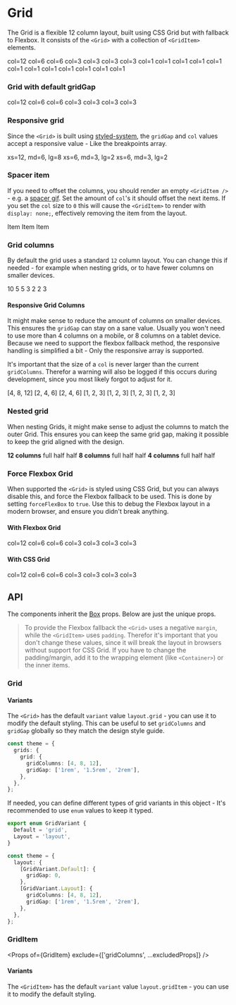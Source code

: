 
<Meta title="Components/Grid" component={Grid} />

# Grid

The Grid is a flexible 12 column layout, built using CSS Grid but with fallback to Flexbox. It
consists of the `<Grid>` with a collection of `<GridItem>` elements.

<Preview>
  <Story name="Basic grid">
    <Grid gridGap="24px">
      <GridItem col={12}>
        <Item>col=12</Item>
      </GridItem>
      <GridItem col={6}>
        <Item>col=6</Item>
      </GridItem>
      <GridItem col={6}>
        <Item>col=6</Item>
      </GridItem>
      <GridItem col={3}>
        <Item>col=3</Item>
      </GridItem>
      <GridItem col={3}>
        <Item>col=3</Item>
      </GridItem>
      <GridItem col={3}>
        <Item>col=3</Item>
      </GridItem>
      <GridItem col={3}>
        <Item>col=3</Item>
      </GridItem>
      <GridItem col={1}>
        <Item>col=1</Item>
      </GridItem>
      <GridItem col={1}>
        <Item>col=1</Item>
      </GridItem>
      <GridItem col={1}>
        <Item>col=1</Item>
      </GridItem>
      <GridItem col={1}>
        <Item>col=1</Item>
      </GridItem>
      <GridItem col={1}>
        <Item>col=1</Item>
      </GridItem>
      <GridItem col={1}>
        <Item>col=1</Item>
      </GridItem>
      <GridItem col={1}>
        <Item>col=1</Item>
      </GridItem>
      <GridItem col={1}>
        <Item>col=1</Item>
      </GridItem>
      <GridItem col={1}>
        <Item>col=1</Item>
      </GridItem>
      <GridItem col={1}>
        <Item>col=1</Item>
      </GridItem>
      <GridItem col={1}>
        <Item>col=1</Item>
      </GridItem>
      <GridItem col={1}>
        <Item>col=1</Item>
      </GridItem>
    </Grid>
  </Story>
</Preview>

### Grid with default gridGap

<Preview>
  <Story name="Theme grid">
    <ThemeProvider theme={{ grids: { grid: { gridGap: 24 } } }}>
      <Grid>
        <GridItem col={12}>
          <Item>col=12</Item>
        </GridItem>
        <GridItem col={6}>
          <Item>col=6</Item>
        </GridItem>
        <GridItem col={6}>
          <Item>col=6</Item>
        </GridItem>
        <GridItem col={3}>
          <Item>col=3</Item>
        </GridItem>
        <GridItem col={3}>
          <Item>col=3</Item>
        </GridItem>
        <GridItem col={3}>
          <Item>col=3</Item>
        </GridItem>
        <GridItem col={3}>
          <Item>col=3</Item>
        </GridItem>
      </Grid>
    </ThemeProvider>
  </Story>
</Preview>

### Responsive grid

Since the `<Grid>` is built using [styled-system](), the `gridGap` and `col` values accept a
responsive value - Like the breakpoints array.

<Preview>
  <Story name="Responsive grid">
    <Grid gridGap={[16, 32]}>
      <GridItem col={[12, 6, 8]}>
        <Item>xs=12, md=6, lg=8</Item>
      </GridItem>
      <GridItem col={[6, 3, 2]}>
        <Item>xs=6, md=3, lg=2</Item>
      </GridItem>
      <GridItem col={[6, 3, 2]}>
        <Item>xs=6, md=3, lg=2</Item>
      </GridItem>
    </Grid>
  </Story>
</Preview>

### Spacer item

If you need to offset the columns, you should render an empty `<GridItem />` - e.g. a
[spacer gif](https://en.wikipedia.org/wiki/Spacer_GIF). Set the amount of `col`'s it should offset
the next items. If you set the `col` size to `0` this will cause the `<GridItem>` to render with
`display: none;`, effectively removing the item from the layout.

<Preview>
  <Story name="Spacer item">
    <Grid gridGap="24px">
      <GridItem col={0} />
      <GridItem col={4}>
        <Item>Item</Item>
      </GridItem>
      <GridItem col={4} sx={{ bg: 'antiquewhite' }} />
      <GridItem col={4}>
        <Item>Item</Item>
      </GridItem>
      <GridItem col={[0, 1, 2]} sx={{ bg: 'antiquewhite' }} />
      <GridItem col={4}>
        <Item>Item</Item>
      </GridItem>
    </Grid>
  </Story>
</Preview>

### Grid columns

By default the grid uses a standard `12` column layout. You can change this if needed - for example
when nesting grids, or to have fewer columns on smaller devices.

<Preview>
  <Story name="Grid columns grid">
    <Grid forceFlexBox gridColumns={10} gridGap="24px">
      <GridItem col={10}>
        <Item>10</Item>
      </GridItem>
      <GridItem col={5}>
        <Item>5</Item>
      </GridItem>
      <GridItem col={5}>
        <Item>5</Item>
      </GridItem>
      <GridItem col={3}>
        <Item>3</Item>
      </GridItem>
      <GridItem col={2}>
        <Item>2</Item>
      </GridItem>
      <GridItem col={2}>
        <Item>2</Item>
      </GridItem>
      <GridItem col={3}>
        <Item>3</Item>
      </GridItem>
    </Grid>
  </Story>
</Preview>

#### Responsive Grid Columns

It might make sense to reduce the amount of columns on smaller devices. This ensures the `gridGap`
can stay on a sane value. Usually you won't need to use more than 4 columns on a mobile, or 8
columns on a tablet device. Because we need to support the flexbox fallback method, the responsive
handling is simplified a bit - Only the responsive array is supported.

It's important that the size of a `col` is never larger than the current `gridColumns`. Therefor a
warning will also be logged if this occurs during development, since you most likely forgot to
adjust for it.

<Preview>
  <Story name="Responsive grid columns grid">
    <Grid gridColumns={[4, 8, 12]} gridGap="24px">
      <GridItem col={[4, 8, 12]}>
        <Item>[4, 8, 12]</Item>
      </GridItem>
      <GridItem col={[2, 4, 6]}>
        <Item>[2, 4, 6]</Item>
      </GridItem>
      <GridItem col={[2, 4, 6]}>
        <Item>[2, 4, 6]</Item>
      </GridItem>
      <GridItem col={[1, 2, 3]}>
        <Item>[1, 2, 3]</Item>
      </GridItem>
      <GridItem col={[1, 2, 3]}>
        <Item>[1, 2, 3]</Item>
      </GridItem>
      <GridItem col={[1, 2, 3]}>
        <Item>[1, 2, 3]</Item>
      </GridItem>
      <GridItem col={[1, 2, 3]}>
        <Item>[1, 2, 3]</Item>
      </GridItem>
    </Grid>
  </Story>
</Preview>

### Nested grid

When nesting Grids, it might make sense to adjust the columns to match the outer Grid. This ensures
you can keep the same grid gap, making it possible to keep the grid aligned with the design.

<Preview>
  <Story name="Nested grids">
    <Grid gridColumns={12} gridGap="24px">
      <GridItem col={12}>
        <strong>12 columns</strong>
        <Grid gridColumns={[8, 10, 12]} gridGap="24px">
          <GridItem col={[8, 10, 12]}>
            <Item>full</Item>
          </GridItem>
          <GridItem col={[4, 5, 6]}>
            <Item>half</Item>
          </GridItem>
          <GridItem col={[4, 5, 6]}>
            <Item>half</Item>
          </GridItem>
        </Grid>
      </GridItem>
      <GridItem col={8}>
        <strong>8 columns</strong>
        <Grid gridColumns={8} gridGap="24px">
          <GridItem col={8}>
            <Item sx={{ bg: 'blue', color: 'white' }}>full</Item>
          </GridItem>
          <GridItem col={4}>
            <Item sx={{ bg: 'blue', color: 'white' }}>half</Item>
          </GridItem>
          <GridItem col={4}>
            <Item sx={{ bg: 'blue', color: 'white' }}>half</Item>
          </GridItem>
        </Grid>
      </GridItem>
      <GridItem col={4}>
        <strong>4 columns</strong>
        <Grid gridColumns={4} gridGap="24px">
          <GridItem col={4}>
            <Item sx={{ bg: 'darkred', color: 'white' }}>full</Item>
          </GridItem>
          <GridItem col={2}>
            <Item sx={{ bg: 'darkred', color: 'white' }}>half</Item>
          </GridItem>
          <GridItem col={2}>
            <Item sx={{ bg: 'darkred', color: 'white' }}>half</Item>
          </GridItem>
        </Grid>
      </GridItem>
    </Grid>
  </Story>
</Preview>

### Force Flexbox Grid

When supported the `<Grid>` is styled using CSS Grid, but you can always disable this, and force the
Flexbox fallback to be used. This is done by setting `forceFlexBox` to `true`. Use this to debug the
Flexbox layout in a modern browser, and ensure you didn't break anything.

#### With Flexbox Grid

<Preview name="Forced Flexbox grid">
  <Grid gridGap="24px" forceFlexBox>
    <GridItem col={12}>
      <Item>col=12</Item>
    </GridItem>
    <GridItem col={6}>
      <Item>col=6</Item>
    </GridItem>
    <GridItem col={6}>
      <Item>col=6</Item>
    </GridItem>
    <GridItem col={3}>
      <Item>col=3</Item>
    </GridItem>
    <GridItem col={3}>
      <Item>col=3</Item>
    </GridItem>
    <GridItem col={3}>
      <Item>col=3</Item>
    </GridItem>
    <GridItem col={3}>
      <Item>col=3</Item>
    </GridItem>
  </Grid>
</Preview>

#### With CSS Grid

<Preview name="Forced CSS grid">
  <Grid gridGap="24px" forceFlexBox={false}>
    <GridItem col={12}>
      <Item>col=12</Item>
    </GridItem>
    <GridItem col={6}>
      <Item>col=6</Item>
    </GridItem>
    <GridItem col={6}>
      <Item>col=6</Item>
    </GridItem>
    <GridItem col={3}>
      <Item>col=3</Item>
    </GridItem>
    <GridItem col={3}>
      <Item>col=3</Item>
    </GridItem>
    <GridItem col={3}>
      <Item>col=3</Item>
    </GridItem>
    <GridItem col={3}>
      <Item>col=3</Item>
    </GridItem>
  </Grid>
</Preview>

## API

The components inherit the [Box](/?path=/docs/components-box--page#props) props. Below are just the
unique props.

> To provide the Flexbox fallback the `<Grid>` uses a negative `margin`, while the `<GridItem>` uses
> `padding`. Therefor it's important that you don't change these values, since it will break the
> layout in browsers without support for CSS Grid. If you have to change the padding/margin, add it
> to the wrapping element (like `<Container>`) or the inner items.

### Grid

<Props of={Grid} exclude={excludedProps} />

#### Variants

The `<Grid>` has the default `variant` value `layout.grid` - you can use it to modify the default
styling. This can be useful to set `gridColumns` and `gridGap` globally so they match the design
style guide.

```typescript
const theme = {
  grids: {
    grid: {
      gridColumns: [4, 8, 12],
      gridGap: ['1rem', '1.5rem', '2rem'],
    },
  },
};
```

If needed, you can define different types of grid variants in this object - It's recommended to use
`enum` values to keep it typed.

```typescript
export enum GridVariant {
  Default = 'grid',
  Layout = 'layout',
}

const theme = {
  layout: {
    [GridVariant.Default]: {
      gridGap: 0,
    },
    [GridVariant.Layout]: {
      gridColumns: [4, 8, 12],
      gridGap: ['1rem', '1.5rem', '2rem'],
    },
  },
};
```

### GridItem

<Props of={GridItem} exclude={['gridColumns', ...excludedProps]} />

#### Variants

The `<GridItem>` has the default `variant` value `layout.gridItem` - you can use it to modify the
default styling.
